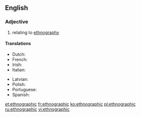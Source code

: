 ==English==

===Adjective===
{{en-adj|-}}

# relating to [[ethnography]]

====Translations====
{{trans-top|of, or relating to [[ethnography]]}}
* Dutch: {{t-|nl|etnografisch}}
* French: {{t+|fr|ethnographique}}
* Irish: {{t-|ga|eitneagrafaíoch}}
* Italian: {{t-|it|etnografico}}
{{trans-mid}}
* Latvian: {{t-|lv|etnogrāfisks}}
* Polish: {{t-|pl|etnograficzny}}
* Portuguese: {{t-|pt|etnográfico}}
* Spanish: {{t-|es|etnográfico}}
{{trans-bottom}}

[[et:ethnographic]]
[[fr:ethnographic]]
[[ko:ethnographic]]
[[pl:ethnographic]]
[[ru:ethnographic]]
[[vi:ethnographic]]